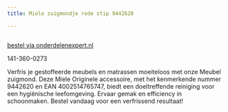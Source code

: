 ```yaml
---
title: Miele zuigmondje rode stip 9442620

---
```



<Image src={imageProduct} width={imageProduct.width} alt="" />

[bestel via onderdelenexpert.nl](https://www.onderdelenexpert.nl/miele-zuigmondje-rode-strip-stofzuiger-9442620)

141-360-0273

Verfris je gestoffeerde meubels en matrassen moeiteloos met onze Meubel zuigmond. Deze Miele Originele accessoire, met het kenmerkende nummer 9442620 en EAN 4002514765747, biedt een doeltreffende reiniging voor een hygiënische leefomgeving. Ervaar gemak en efficiency in schoonmaken. Bestel vandaag voor een verfrissend resultaat!
